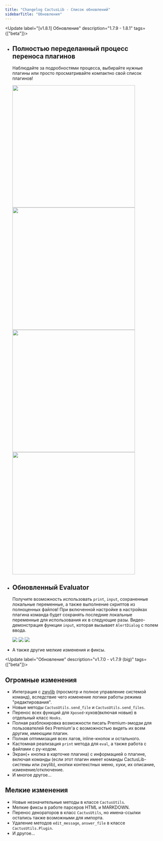 ```yaml
---
title: "Changelog CactusLib - Список обновлений"
sidebarTitle: "Обновления"
---
```


<Update label="[v1.8.1] Обновление" description="1.7.9 - 1.8.1" tags={["beta"]}>
  - ## Полностью переделанный процесс переноса плагинов
    Наблюдайте за подробностями процесса, выбирайте нужные плагины или просто просматривайте компактно свой список плагинов!
    <Accordion title="Демонстрационные скришноты">
      <Frame>
        <img src="/images/changelog/export2.png" width="400"/>
      </Frame>
      <Frame>
        <img src="/images/changelog/export1.png" width="400"/>
      </Frame>
      <Frame>
        <img src="/images/changelog/export3.png" width="400"/>
      </Frame>
      <Frame>
        <img src="/images/changelog/import1.png" width="400"/>
      </Frame>
    </Accordion>
  
  - ## Обновленный Evaluator
    Получите возможность использовать `print`, `input`, сохраненные локальные переменные, а также выполнение скриптов из полноценных файлов!
    При включенной настройке в настройках плагина команда будет сохранять последние локальные переменные для использования их в следующие разы.
    <Accordion title="Демонстрационные скришноты">
      <Card title="input(prompt)" icon="video" iconType="solid" href="https://t.me/testplug1ns/16">
        Видео-демонстрация функции `input`, которая вызывает `AlertDialog` с полем ввода.
      </Card>
      <Frame>
        <img src="/images/changelog/eval1.jpg"/>
      </Frame>
      <Frame>
        <img src="/images/changelog/eval2.jpg"/>
      </Frame>
      <Frame>
        <img src="/images/changelog/eval3.png"/>
      </Frame>
    </Accordion>
  
  - А также другие мелкие изменения и фиксы.
</Update>


<Update label="Обновление" description="v1.7.0 - v1.7.9 (big)" tags={["beta"]}>
  ## Огромные изменения
  * Интеграция с [zwylib](https://zwylib-docs.vercel.app/) (просмотр и полное управление системой команд), вследствие чего изменение логики работы режима "редактирования".
  * Новые методы `CactusUtils.send_file` и `CactusUtils.send_files`.
  * Перенос всех функций для `Xposed`-хуков(включая новые) в отдельный класс `Hooks`.
  * Полная разблокировка возможности писать Premium-эмодзи для пользователей без Premium'а с возможностью видеть их всем другим, имеющим плагин.
  * Полная оптимизация всех лагов, inline-кнопок и остального.
  * Кастомная реализация `print` метода для `eval`, а также работа с файлами с py-кодом.
  * Экран(+ кнопка в карточке плагина) с информацией о плагине, включая команды (если этот плагин имеет команды CactusLib-системы или zwylib), кнопки контекстных меню, хуки, их описание, изменение/отключение.
  * И многое другое...

  ## Мелкие изменения
  * Новые незначительные методы в классе `CactusUtils`.
  * Мелкие фиксы в работе парсеров HTML и MARKDOWN.
  * Перенос декораторов в класс `CactusUtils`, но имена-ссылки остались также возможными для импорта.
  * Удаление методов `edit_message`, `answer_file` в классе `CactusUtils.Plugin`.
  * И другое...

</Update>
